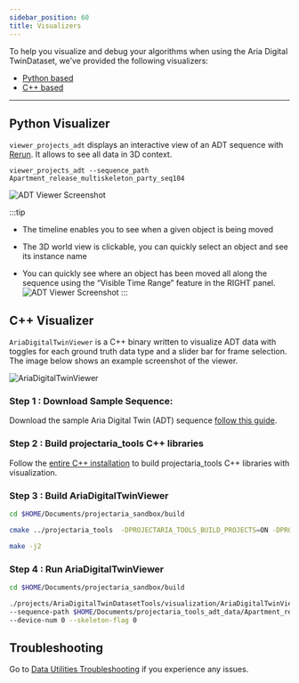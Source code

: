 ```yaml
---
sidebar_position: 60
title: Visualizers
---
```


To help you visualize and debug your algorithms when using the Aria Digital TwinDataset, we’ve provided the following visualizers:

- [Python based](#python)
- [C++ based](#C++)

---

<div id="python"></div>

## Python Visualizer

`viewer_projects_adt` displays an interactive view of an ADT sequence with [Rerun](/data_utilities/visualization/visualization_python.mdx#rerun). It allows to see all data in 3D context.

```
viewer_projects_adt --sequence_path Apartment_release_multiskeleton_party_seq104
```
![ADT Viewer Screenshot](/img/open_datasets/aria_digital_twin_dataset/rerun-adt.png)

:::tip
* The timeline enables you to see when a given object is being moved
* The 3D world view is clickable, you can quickly select an object and see its instance name

* You can quickly see where an object has been moved all along the sequence using the “Visible Time Range” feature in the RIGHT panel.
![ADT Viewer Screenshot](/img/open_datasets/aria_digital_twin_dataset/rerun-adt-time-window.png)
:::

<div id="C++"></div>

## C++ Visualizer

`AriaDigitalTwinViewer` is a C++ binary written to visualize ADT data with toggles for each ground truth data type and a slider bar for frame selection. The image below shows an example screenshot of the viewer.

![AriaDigitalTwinViewer](/img/open_datasets/aria_digital_twin_dataset/AdtViewer.png)

### Step 1 : Download Sample Sequence:

Download the sample Aria Digital Twin (ADT) sequence
[follow this guide](dataset_download.mdx#download-the-sample-aria-digital-twin-adt-sequence).

### Step 2 : Build projectaria_tools C++ libraries

Follow the [entire C++ installation](/data_utilities/installation/installation_cpp.mdx) to build projectaria_tools C++ libraries with visualization.

### Step 3 : Build AriaDigitalTwinViewer

```bash
cd $HOME/Documents/projectaria_sandbox/build

cmake ../projectaria_tools  -DPROJECTARIA_TOOLS_BUILD_PROJECTS=ON -DPROJECTARIA_TOOLS_BUILD_PROJECTS_ADT=ON

make -j2
```

### Step 4 : Run AriaDigitalTwinViewer

```bash
cd $HOME/Documents/projectaria_sandbox/build

./projects/AriaDigitalTwinDatasetTools/visualization/AriaDigitalTwinViewer \
--sequence-path $HOME/Documents/projectaria_tools_adt_data/Apartment_release_golden_skeleton_seq100_10s_sample/ \
--device-num 0 --skeleton-flag 0
```

## Troubleshooting

Go to [Data Utilities Troubleshooting](/data_utilities/installation/troubleshooting.mdx) if you experience any issues.
